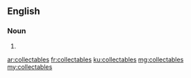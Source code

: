 ==English==

===Noun===
{{head|en|noun plural form}}

# {{plural of|collectable|lang=en}}

[[ar:collectables]]
[[fr:collectables]]
[[ku:collectables]]
[[mg:collectables]]
[[my:collectables]]